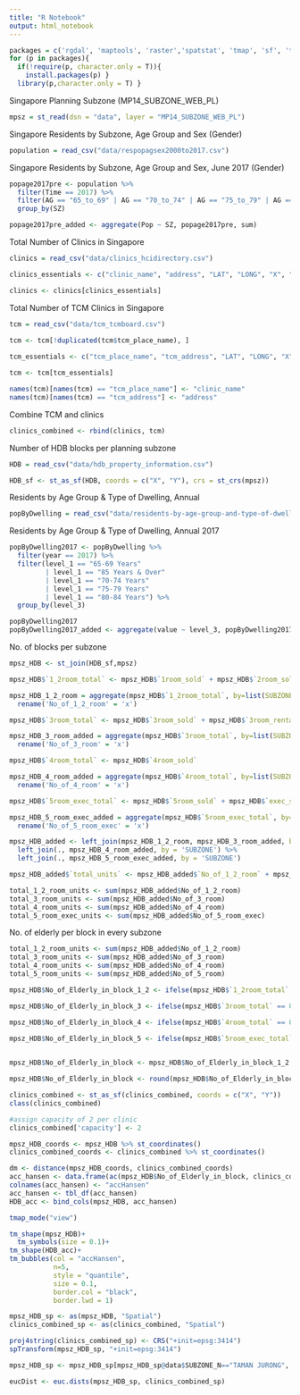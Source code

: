 ```yaml
---
title: "R Notebook"
output: html_notebook
---
```


```r
packages = c('rgdal', 'maptools', 'raster','spatstat', 'tmap', 'sf', 'tidyverse', 'SpatialAcc', 'tbart') 
for (p in packages){ 
  if(!require(p, character.only = T)){ 
    install.packages(p) } 
  library(p,character.only = T) }
```

Singapore Planning Subzone (MP14_SUBZONE_WEB_PL)
```r
mpsz = st_read(dsn = "data", layer = "MP14_SUBZONE_WEB_PL")

```

Singapore Residents by Subzone, Age Group and Sex (Gender)
```r
population = read_csv("data/respopagsex2000to2017.csv")

```

Singapore Residents by Subzone, Age Group and Sex, June 2017 (Gender)
```r
popage2017pre <- population %>%
  filter(Time == 2017) %>%
  filter(AG == "65_to_69" | AG == "70_to_74" | AG == "75_to_79" | AG == "80_to_84" | AG == "85_and_over") %>%
  group_by(SZ)

popage2017pre_added <- aggregate(Pop ~ SZ, popage2017pre, sum)

```


Total Number of Clinics in Singapore
```r
clinics = read_csv("data/clinics_hcidirectory.csv")

clinics_essentials <- c("clinic_name", "address", "LAT", "LONG", "X", "Y") # remove postal code

clinics <- clinics[clinics_essentials]
```


Total Number of TCM Clinics in Singapore
```r
tcm = read_csv("data/tcm_tcmboard.csv")

tcm <- tcm[!duplicated(tcm$tcm_place_name), ]
  
tcm_essentials <- c("tcm_place_name", "tcm_address", "LAT", "LONG", "X", "Y")

tcm <- tcm[tcm_essentials]

names(tcm)[names(tcm) == "tcm_place_name"] <- "clinic_name"
names(tcm)[names(tcm) == "tcm_address"] <- "address"
```


Combine TCM and clinics
```r
clinics_combined <- rbind(clinics, tcm)

```

Number of HDB blocks per planning subzone
```r
HDB = read_csv("data/hdb_property_information.csv")

HDB_sf <- st_as_sf(HDB, coords = c("X", "Y"), crs = st_crs(mpsz))

```

Residents by Age Group & Type of Dwelling, Annual
```r
popByDwelling = read_csv("data/residents-by-age-group-and-type-of-dwelling-detailed-categories-annual.csv")

```

Residents by Age Group & Type of Dwelling, Annual 2017
```r
popByDwelling2017 <- popByDwelling %>%
  filter(year == 2017) %>%
  filter(level_1 == "65-69 Years" 
         | level_1 == "85 Years & Over" 
         | level_1 == "70-74 Years" 
         | level_1 == "75-79 Years"  
         | level_1 == "80-84 Years") %>%
  group_by(level_3)

popByDwelling2017
popByDwelling2017_added <- aggregate(value ~ level_3, popByDwelling2017, sum)

```


No. of blocks per subzone
```r
mpsz_HDB <- st_join(HDB_sf,mpsz)

mpsz_HDB$`1_2room_total` <- mpsz_HDB$`1room_sold` + mpsz_HDB$`2room_sold` + mpsz_HDB$`1room_rental` + mpsz_HDB$`2room_rental`

mpsz_HDB_1_2_room = aggregate(mpsz_HDB$`1_2room_total`, by=list(SUBZONE=mpsz_HDB$SUBZONE_N), FUN=sum) %>%
  rename('No_of_1_2_room' = 'x') 

mpsz_HDB$`3room_total` <- mpsz_HDB$`3room_sold` + mpsz_HDB$`3room_rental` + mpsz_HDB$`other_room_rental`

mpsz_HDB_3_room_added = aggregate(mpsz_HDB$`3room_total`, by=list(SUBZONE=mpsz_HDB$SUBZONE_N), FUN=sum) %>%
  rename('No_of_3_room' = 'x') 

mpsz_HDB$`4room_total` <- mpsz_HDB$`4room_sold`

mpsz_HDB_4_room_added = aggregate(mpsz_HDB$`4room_total`, by=list(SUBZONE=mpsz_HDB$SUBZONE_N), FUN=sum) %>%
  rename('No_of_4_room' = 'x') 

mpsz_HDB$`5room_exec_total` <- mpsz_HDB$`5room_sold` + mpsz_HDB$`exec_sold`

mpsz_HDB_5_room_exec_added = aggregate(mpsz_HDB$`5room_exec_total`, by=list(SUBZONE=mpsz_HDB$SUBZONE_N), FUN=sum) %>%
  rename('No_of_5_room_exec' = 'x')   

mpsz_HDB_added <- left_join(mpsz_HDB_1_2_room, mpsz_HDB_3_room_added, by ='SUBZONE') %>%
  left_join(., mpsz_HDB_4_room_added, by = 'SUBZONE') %>%
  left_join(., mpsz_HDB_5_room_exec_added, by = 'SUBZONE')

mpsz_HDB_added$`total_units` <- mpsz_HDB_added$`No_of_1_2_room` + mpsz_HDB_added$`No_of_3_room` + mpsz_HDB_added$`No_of_4_room` + mpsz_HDB_added$`No_of_5_room`
```

```r
total_1_2_room_units <- sum(mpsz_HDB_added$No_of_1_2_room) 
total_3_room_units <- sum(mpsz_HDB_added$No_of_3_room) 
total_4_room_units <- sum(mpsz_HDB_added$No_of_4_room) 
total_5_room_exec_units <- sum(mpsz_HDB_added$No_of_5_room_exec) 

```


No. of elderly per block in every subzone
```r
total_1_2_room_units <- sum(mpsz_HDB_added$No_of_1_2_room) 
total_3_room_units <- sum(mpsz_HDB_added$No_of_3_room) 
total_4_room_units <- sum(mpsz_HDB_added$No_of_4_room) 
total_5_room_units <- sum(mpsz_HDB_added$No_of_5_room) 

mpsz_HDB$No_of_Elderly_in_block_1_2 <- ifelse(mpsz_HDB$`1_2room_total` == 0, 0, mpsz_HDB$`1_2room_total`/total_1_2_room_units) * popByDwelling2017_added$value[popByDwelling2017_added$level_3=="HDB 1- And 2-Room Flats"]

mpsz_HDB$No_of_Elderly_in_block_3 <- ifelse(mpsz_HDB$`3room_total` == 0, 0, mpsz_HDB$`3room_total`/total_3_room_units) * popByDwelling2017_added$value[popByDwelling2017_added$level_3=="HDB 3-Room Flats"] 

mpsz_HDB$No_of_Elderly_in_block_4 <- ifelse(mpsz_HDB$`4room_total` == 0, 0, mpsz_HDB$`4room_total`/total_4_room_units) * popByDwelling2017_added$value[popByDwelling2017_added$level_3=="HDB 4-Room Flats"]

mpsz_HDB$No_of_Elderly_in_block_5 <- ifelse(mpsz_HDB$`5room_exec_total` == 0, 0, mpsz_HDB$`5room_exec_total`/total_5_room_exec_units) * popByDwelling2017_added$value[popByDwelling2017_added$level_3=="HDB 5-Room And Executive Flats"]
                                    

mpsz_HDB$No_of_Elderly_in_block <- mpsz_HDB$No_of_Elderly_in_block_1_2 + mpsz_HDB$No_of_Elderly_in_block_3 + mpsz_HDB$No_of_Elderly_in_block_4 + mpsz_HDB$No_of_Elderly_in_block_5
```


```r
mpsz_HDB$No_of_Elderly_in_block <- round(mpsz_HDB$No_of_Elderly_in_block)
```

```r
clinics_combined <- st_as_sf(clinics_combined, coords = c("X", "Y"))
class(clinics_combined)
```

```r
#assign capacity of 2 per clinic
clinics_combined['capacity'] <- 2
```

```r
mpsz_HDB_coords <- mpsz_HDB %>% st_coordinates() 
clinics_combined_coords <- clinics_combined %>% st_coordinates()
```

```r
dm <- distance(mpsz_HDB_coords, clinics_combined_coords)
acc_hansen <- data.frame(ac(mpsz_HDB$No_of_Elderly_in_block, clinics_combined$capacity, dm, power=0.01, family="Hansen"))
colnames(acc_hansen) <- "accHansen"
acc_hansen <- tbl_df(acc_hansen)
HDB_acc <- bind_cols(mpsz_HDB, acc_hansen)
```

```r
tmap_mode("view")
```

```r
tm_shape(mpsz_HDB)+
  tm_symbols(size = 0.1)+
tm_shape(HDB_acc)+
tm_bubbles(col = "accHansen",
           n=5,
           style = "quantile",
           size = 0.1,
           border.col = "black",
           border.lwd = 1)
```

```r
mpsz_HDB_sp <- as(mpsz_HDB, "Spatial")
clinics_combined_sp <- as(clinics_combined, "Spatial")
```

```r
proj4string(clinics_combined_sp) <- CRS("+init=epsg:3414")
spTransform(mpsz_HDB_sp, "+init=epsg:3414")
```

```r
mpsz_HDB_sp <- mpsz_HDB_sp[mpsz_HDB_sp@data$SUBZONE_N=="TAMAN JURONG", ]
```

```r
eucDist <- euc.dists(mpsz_HDB_sp, clinics_combined_sp)
```

```r

```
